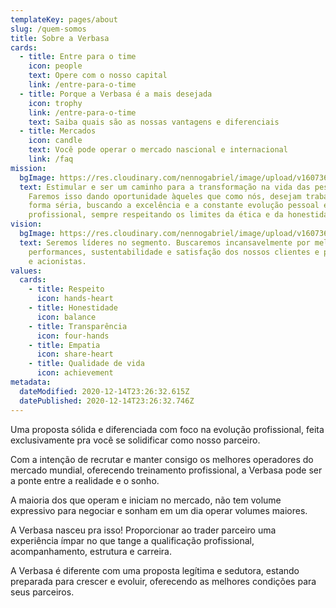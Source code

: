 ```yaml
---
templateKey: pages/about
slug: /quem-somos
title: Sobre a Verbasa
cards:
  - title: Entre para o time
    icon: people
    text: Opere com o nosso capital
    link: /entre-para-o-time
  - title: Porque a Verbasa é a mais desejada
    icon: trophy
    link: /entre-para-o-time
    text: Saiba quais são as nossas vantagens e diferenciais
  - title: Mercados
    icon: candle
    text: Você pode operar o mercado nascional e internacional
    link: /faq
mission:
  bgImage: https://res.cloudinary.com/nennogabriel/image/upload/v1607367322/Verbasa/dart-on-a-target_iwcemp.jpg
  text: Estimular e ser um caminho para a transformação na vida das pessoas.
    Faremos isso dando oportunidade àqueles que como nós, desejam trabalhar de
    forma séria, buscando a excelência e a constante evolução pessoal e
    profissional, sempre respeitando os limites da ética e da honestidade.
vision:
  bgImage: https://res.cloudinary.com/nennogabriel/image/upload/v1607367322/Verbasa/eagle-catching-a-fish_vjjoyr.jpg
  text: Seremos líderes no segmento. Buscaremos incansavelmente por melhores
    performances, sustentabilidade e satisfação dos nossos clientes e parceiros
    e acionistas.
values:
  cards:
    - title: Respeito
      icon: hands-heart
    - title: Honestidade
      icon: balance
    - title: Transparência
      icon: four-hands
    - title: Empatia
      icon: share-heart
    - title: Qualidade de vida
      icon: achievement
metadata:
  dateModified: 2020-12-14T23:26:32.615Z
  datePublished: 2020-12-14T23:26:32.746Z
---
```


Uma proposta sólida e diferenciada com foco na evolução profissional, feita exclusivamente pra você se solidificar como nosso parceiro.

Com a intenção de recrutar e manter consigo os melhores operadores do mercado mundial, oferecendo treinamento profissional, a Verbasa pode ser a ponte entre a realidade e o sonho.

A maioria dos que operam e iniciam no mercado, não tem volume expressivo para negociar e sonham em um dia operar volumes maiores.

A Verbasa nasceu pra isso! Proporcionar ao trader parceiro uma experiência ímpar no que tange a qualificação profissional, acompanhamento, estrutura e carreira.

A Verbasa é diferente com uma proposta legítima e sedutora, estando preparada para crescer e evoluir, oferecendo as melhores condições para seus parceiros.
